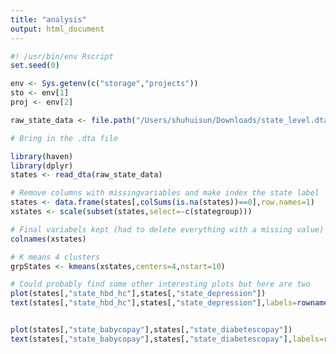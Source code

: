 ```yaml
---
title: "analysis"
output: html_document
---
```


```r
#! /usr/bin/env Rscript
set.seed(0)

env <- Sys.getenv(c("storage","projects"))
sto <- env[1]
proj <- env[2]

raw_state_data <- file.path("/Users/shuhuisun/Downloads/state_level.dta")

# Bring in the .dta file
```


```r
library(haven)
library(dplyr)
states <- read_dta(raw_state_data)

# Remove columns with missingvariables and make index the state label
states <- data.frame(states[,colSums(is.na(states))==0],row.names=1)
xstates <- scale(subset(states,select=-c(stategroup)))

# Final variabels kept (had to delete everything with a missing value)
colnames(xstates)

# K means 4 clusters
grpStates <- kmeans(xstates,centers=4,nstart=10)
```

```r
# Could probably find some other interesting plots but here are two
plot(states[,"state_hbd_hc"],states[,"state_depression"])
text(states[,"state_hbd_hc"],states[,"state_depression"],labels=rownames(xstates),col=rainbow(4)[grpStates$cluster])



```

```r
plot(states[,"state_babycopay"],states[,"state_diabetescopay"])
text(states[,"state_babycopay"],states[,"state_diabetescopay"],labels=rownames(xstates),col=rainbow(4)[grpStates$cluster])

```

